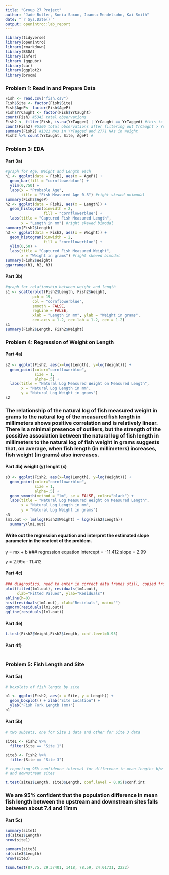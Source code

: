 ```yaml
---
title: "Group 27 Project"
author: "Jade Butler, Sonia Saxon, Joanna Mendelsohn, Kai Smith"
date: "`r Sys.Date()`"
output: openintro::lab_report
---
```


```r
library(tidyverse)
library(openintro)
library(rmarkdown)
library(BSDA)
library(infer)
library (ggpubr)
library(car)
library(ggplot2)
library(broom)
```

### Problem 1: Read in and Prepare Data
```r
Fish <- read.csv("fish.csv")
Fish$Site <- factor(Fish$Site)
Fish$AgeP<- factor(Fish$AgeP)
Fish$YrCaught <- factor(Fish$YrCaught)
count(Fish) #5345 total observations
Fish2 <- filter(Fish, is.na(YrTagged) | YrCaught == YrTagged) #this is our new data set for the rest of the assignment
count(Fish2) #5306 total observations after filtering out YrCaught > YrTagged
summary(Fish2) #1321 NAs in YrTagged and 2771 NAs in Weight
Fish2 %>% count(YrCaught, Site, AgeP) #
```



### Problem 3:  EDA
#### Part 3a)
```r
#graph for Age, Weight and Length each
h1 <- ggplot(data = Fish2, aes(x = AgeP)) +
  geom_bar(fill = "cornflowerblue") + 
  ylim(0,750) + 
  labs(x = "Probable Age", 
       title = "Fish Measured Age 0-3") #right skewed unimodal
summary(Fish2$AgeP)
h2 <- ggplot(data = Fish2, aes(x = Length)) + 
  geom_histogram(binwidth = 2, 
                 fill = "cornflowerblue") + 
  labs(title = "Captured Fish Measured Length", 
       x = "Length in mm") #right skewed bimodal
summary(Fish2$Length)
h3 <- ggplot(data = Fish2, aes(x = Weight)) +
  geom_histogram(binwidth = 2, 
                 fill = "cornflowerblue") + 
  ylim(0,50) + 
  labs(title = "Captured Fish Measured Weight", 
       x = "Weight in grams") #right skewed bimodal
summary(Fish2$Weight)
ggarrange(h1, h2, h3)

```

#### Part 3b)
```r
#graph for relationship between weight and length
s1 <- scatterplot(Fish2$Length, Fish2$Weight, 
            pch = 19,                  
            col = "cornflowerblue",                    
            smooth = FALSE,             
            regLine = FALSE,
            xlab = "Length in mm", ylab = "Weight in grams",
            cex.axis = 1.2, cex.lab = 1.2, cex = 1.2)
s1
summary(Fish2$Length, Fish2$Weight)
```

### Problem 4:  Regression of Weight on Length
#### Part 4a)
```r
s2 <- ggplot(Fish2, aes(x=log(Length), y=log(Weight))) +
  geom_point(color="cornflowerblue", 
             size = 1, 
             alpha=.5) +  
  labs(title = "Natural Log Measured Weight on Measured Length", 
       x = "Natural Log Length in mm", 
       y = "Natural Log Weight in grams")
s2

```

### The relationship of the natural log of fish measured weight in grams to the natural log of the measured fish length in millimeters shows positive correlation and is relatively linear. There is a minimal presence of outliers, but the strength of the possitive association between the natural log of fish length in millimeters to the natural log of fish weight in grams suggests that, on average, when fish length (in millimeters) increases, fish weight (in grams) also increases.

#### Part 4b) weight (y) lenght (x)
```r
s3 <- ggplot(Fish2, aes(x=log(Length), y=log(Weight))) +
  geom_point(color="cornflowerblue", 
             size = 1, 
             alpha=.5) +  
  geom_smooth(method = "lm", se = FALSE, color="black") + 
  labs(title = "Natural Log Measured Weight on Measured Length", 
       x = "Natural Log Length in mm", 
       y = "Natural Log Weight in grams")
s3
lm1.out <- lm(log(Fish2$Weight) ~ log(Fish2$Length))
  summary(lm1.out)
```
#### Write out the regression equation and interpret the estimated slope parameter in the context of the problem.
 y = mx + b
### regression equation
intercept = -11.412
slope = 2.99

y = 2.99x - 11.412


#### Part 4c)
```r
### diagnostics, need to enter in correct data frames still, copied from lesson 8 html
plot(fitted(lm1.out), residuals(lm1.out),
     xlab="Fitted Values", ylab="Residuals")
abline(h=0)
hist(residuals(lm1.out), xlab="Residuals", main="")
qqnorm(residuals(lm1.out))
qqline(residuals(lm1.out))
```


#### Part 4e)
```r
t.test(Fish2$Weight,Fish2$Length, conf.level=0.95)

```


#### Part 4f)
```r

```


### Problem 5:  Fish Length and Site
#### Part 5a)
```r
# boxplots of fish length by site

b1 <- ggplot(Fish2, aes(x = Site, y = Length)) + 
  geom_boxplot() + xlab("Site Location") +
  ylab("Fish Fork Length (mm)")
b1
```

#### Part 5b)
```r
# two subsets, one for Site 1 data and other for Site 3 data

site1 <- Fish2 %>%
  filter(Site == "Site 1")

site3 <- Fish2 %>%
  filter(Site == "Site 3")

# reporting 95% confidence interval for difference in mean lengths b/w upstream
# and downstream sites

t.test(site1$Length, site3$Length, conf.level = 0.95)$conf.int
```
### We are 95% confident that the population difference in mean fish length between the upstream and downstream sites falls between about 7.4 and 11mm

#### Part 5c)
```r
summary(site1)
sd(site1$Length)
nrow(site1)

summary(site3)
sd(site3$Length)
nrow(site3)

tsum.test(87.75, 29.37401, 1418, 78.59, 24.01731, 2222)
```